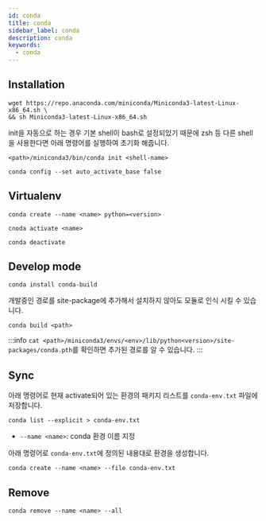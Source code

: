 ```yaml
---
id: conda
title: conda
sidebar_label: conda
description: conda
keywords:
  - conda
---
```


## Installation

```shell
wget https://repo.anaconda.com/miniconda/Miniconda3-latest-Linux-x86_64.sh \
&& sh Miniconda3-latest-Linux-x86_64.sh
```

init을 자동으로 하는 경우 기본 shell이 bash로 설정되있기 때문에 zsh 등 다른 shell을 사용한다면 아래 명령어를 실행하여 초기화 해줍니다.

```shell
<path>/miniconda3/bin/conda init <shell-name>
```

```shell
conda config --set auto_activate_base false
```

## Virtualenv

```shell
conda create --name <name> python=<version>
```

```shell
cnoda activate <name>
```

```shell
conda deactivate
```

## Develop mode

```shell
conda install conda-build
```

개발중인 경로를 site-package에 추가해서 설치하지 않아도 모듈로 인식 시킬 수 있습니다.

```shell
conda build <path>
```

:::info
`cat <path>/miniconda3/envs/<env>/lib/python<version>/site-packages/conda.pth`를 확인하면 추가된 경로를 알 수 있습니다.
:::

## Sync

아래 명령어로 현재 activate되어 있는 환경의 패키지 리스트를 `conda-env.txt` 파일에 저장합니다.

```shell
conda list --explicit > conda-env.txt
```

- `--name <name>`: conda 환경 이름 지정

아래 명령어로 `conda-env.txt`에 정의된 내용대로 환경을 생성합니다.

```shell
conda create --name <name> --file conda-env.txt
```

## Remove

```shell
conda remove --name <name> --all
```
